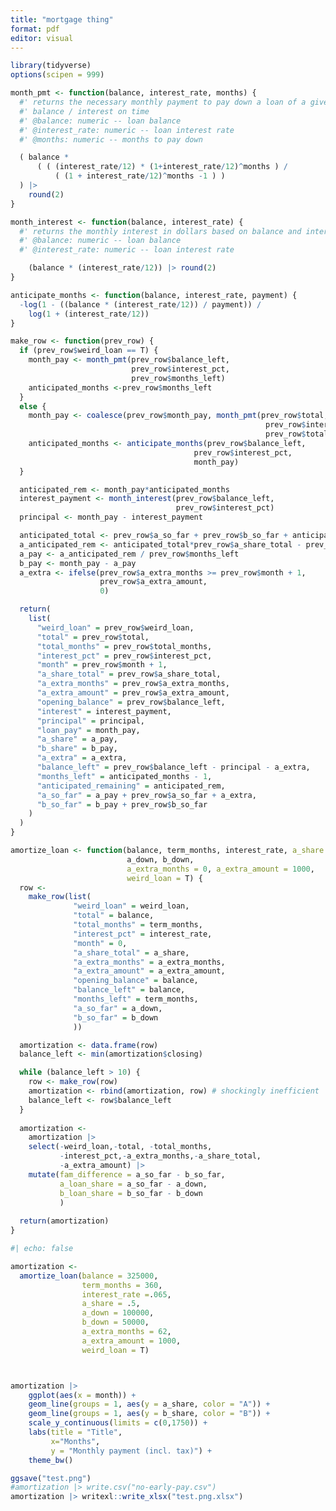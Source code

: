 ```yaml
---
title: "mortgage thing"
format: pdf
editor: visual
---
```


```r
library(tidyverse)
options(scipen = 999) 

month_pmt <- function(balance, interest_rate, months) {
  #' returns the necessary monthly payment to pay down a loan of a given 
  #' balance / interest on time
  #' @balance: numeric -- loan balance
  #' @interest_rate: numeric -- loan interest rate
  #' @months: numeric -- months to pay down 

  ( balance * 
      ( ( (interest_rate/12) * (1+interest_rate/12)^months ) / 
          ( (1 + interest_rate/12)^months -1 ) ) 
  ) |> 
    round(2)
}

month_interest <- function(balance, interest_rate) {
  #' returns the monthly interest in dollars based on balance and interest rate 
  #' @balance: numeric -- loan balance
  #' @interest_rate: numeric -- loan interest rate

    (balance * (interest_rate/12)) |> round(2)
}

anticipate_months <- function(balance, interest_rate, payment) {
  -log(1 - ((balance * (interest_rate/12)) / payment)) / 
    log(1 + (interest_rate/12))
}

make_row <- function(prev_row) {
  if (prev_row$weird_loan == T) {
    month_pay <- month_pmt(prev_row$balance_left, 
                           prev_row$interest_pct, 
                           prev_row$months_left)
    anticipated_months <-prev_row$months_left
  }
  else {
    month_pay <- coalesce(prev_row$month_pay, month_pmt(prev_row$total, 
                                                         prev_row$interest_pct, 
                                                         prev_row$total_months)) 
    anticipated_months <- anticipate_months(prev_row$balance_left,
                                         prev_row$interest_pct,
                                         month_pay)
  }

  anticipated_rem <- month_pay*anticipated_months
  interest_payment <- month_interest(prev_row$balance_left, 
                                     prev_row$interest_pct)
  principal <- month_pay - interest_payment

  anticipated_total <- prev_row$a_so_far + prev_row$b_so_far + anticipated_rem
  a_anticipated_rem <- anticipated_total*prev_row$a_share_total - prev_row$a_so_far
  a_pay <- a_anticipated_rem / prev_row$months_left 
  b_pay <- month_pay - a_pay
  a_extra <- ifelse(prev_row$a_extra_months >= prev_row$month + 1,
                    prev_row$a_extra_amount,
                    0)

  return(
    list(
      "weird_loan" = prev_row$weird_loan,
      "total" = prev_row$total,
      "total_months" = prev_row$total_months,
      "interest_pct" = prev_row$interest_pct,
      "month" = prev_row$month + 1,
      "a_share_total" = prev_row$a_share_total,
      "a_extra_months" = prev_row$a_extra_months,
      "a_extra_amount" = prev_row$a_extra_amount, 
      "opening_balance" = prev_row$balance_left,
      "interest" = interest_payment,
      "principal" = principal,
      "loan_pay" = month_pay,
      "a_share" = a_pay,
      "b_share" = b_pay,
      "a_extra" = a_extra,
      "balance_left" = prev_row$balance_left - principal - a_extra,
      "months_left" = anticipated_months - 1,
      "anticipated_remaining" = anticipated_rem,
      "a_so_far" = a_pay + prev_row$a_so_far + a_extra,
      "b_so_far" = b_pay + prev_row$b_so_far
    )
  )
}

amortize_loan <- function(balance, term_months, interest_rate, a_share = .5, 
                          a_down, b_down,
                          a_extra_months = 0, a_extra_amount = 1000,
                          weird_loan = T) {
  row <- 
    make_row(list(
              "weird_loan" = weird_loan,
              "total" = balance, 
              "total_months" = term_months, 
              "interest_pct" = interest_rate, 
              "month" = 0,
              "a_share_total" = a_share,
              "a_extra_months" = a_extra_months,
              "a_extra_amount" = a_extra_amount,
              "opening_balance" = balance,  
              "balance_left" = balance,  
              "months_left" = term_months, 
              "a_so_far" = a_down, 
              "b_so_far" = b_down
              ))

  amortization <- data.frame(row)
  balance_left <- min(amortization$closing)

  while (balance_left > 10) {
    row <- make_row(row)
    amortization <- rbind(amortization, row) # shockingly inefficient 
    balance_left <- row$balance_left
  }
  
  amortization <- 
    amortization |> 
    select(-weird_loan,-total, -total_months,
           -interest_pct,-a_extra_months,-a_share_total,
           -a_extra_amount) |>
    mutate(fam_difference = a_so_far - b_so_far,
           a_loan_share = a_so_far - a_down,
           b_loan_share = b_so_far - b_down
           )
    
  return(amortization)
}
```

```r
#| echo: false

amortization <- 
  amortize_loan(balance = 325000, 
                term_months = 360, 
                interest_rate =.065,
                a_share = .5,
                a_down = 100000,
                b_down = 50000,
                a_extra_months = 62,
                a_extra_amount = 1000,
                weird_loan = T)



amortization |> 
    ggplot(aes(x = month)) + 
    geom_line(groups = 1, aes(y = a_share, color = "A")) + 
    geom_line(groups = 1, aes(y = b_share, color = "B")) + 
    scale_y_continuous(limits = c(0,1750)) + 
    labs(title = "Title",
         x="Months", 
         y = "Monthly payment (incl. tax)") + 
    theme_bw()

ggsave("test.png")
#amortization |> write.csv("no-early-pay.csv")
amortization |> writexl::write_xlsx("test.png.xlsx")

```
